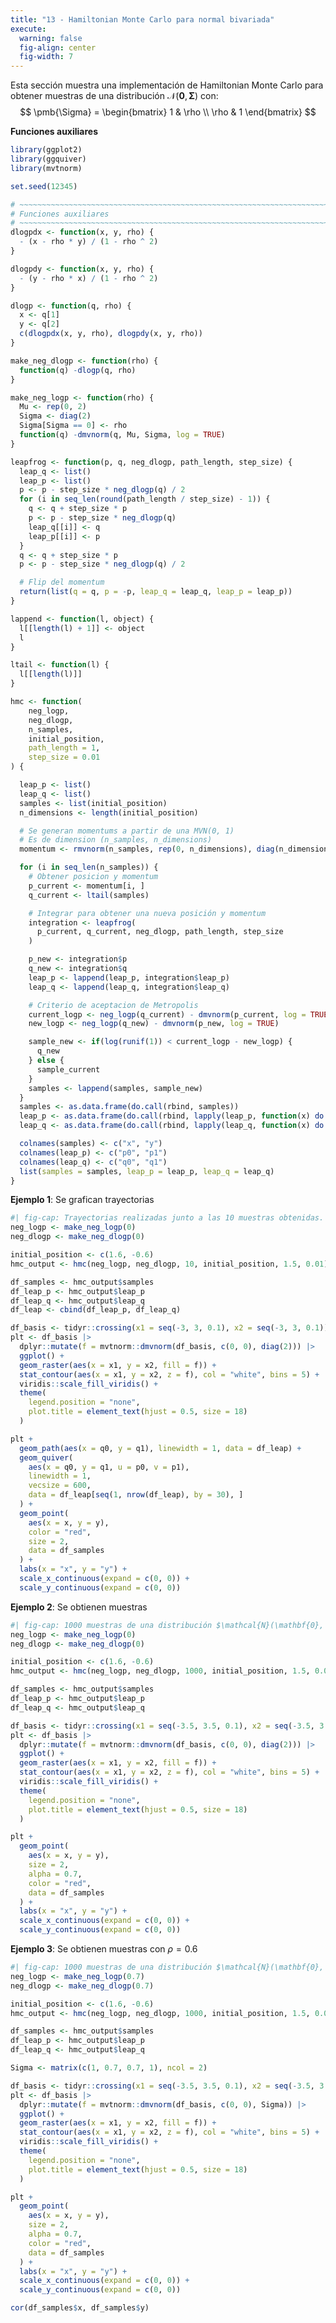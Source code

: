 ```yaml
---
title: "13 - Hamiltonian Monte Carlo para normal bivariada"
execute:
  warning: false
  fig-align: center
  fig-width: 7
---
```


Esta sección muestra una implementación de Hamiltonian Monte Carlo para obtener muestras
de una distribución $\mathcal{N}(\mathbf{0}, \pmb{\Sigma})$ con:
$$
\pmb{\Sigma} =
    \begin{bmatrix}
    1 & \rho \\
    \rho & 1
    \end{bmatrix}
$$

**Funciones auxiliares**

```r
library(ggplot2)
library(ggquiver)
library(mvtnorm)

set.seed(12345)

# ~~~~~~~~~~~~~~~~~~~~~~~~~~~~~~~~~~~~~~~~~~~~~~~~~~~~~~~~~~~~~~~~~~~~~~~~~~~~~
# Funciones auxiliares
# ~~~~~~~~~~~~~~~~~~~~~~~~~~~~~~~~~~~~~~~~~~~~~~~~~~~~~~~~~~~~~~~~~~~~~~~~~~~~~
dlogpdx <- function(x, y, rho) {
  - (x - rho * y) / (1 - rho ^ 2)
}

dlogpdy <- function(x, y, rho) {
  - (y - rho * x) / (1 - rho ^ 2)
}

dlogp <- function(q, rho) {
  x <- q[1]
  y <- q[2]
  c(dlogpdx(x, y, rho), dlogpdy(x, y, rho))
}

make_neg_dlogp <- function(rho) {
  function(q) -dlogp(q, rho)
}

make_neg_logp <- function(rho) {
  Mu <- rep(0, 2)
  Sigma <- diag(2)
  Sigma[Sigma == 0] <- rho
  function(q) -dmvnorm(q, Mu, Sigma, log = TRUE)
}

leapfrog <- function(p, q, neg_dlogp, path_length, step_size) {
  leap_q <- list()
  leap_p <- list()
  p <- p - step_size * neg_dlogp(q) / 2
  for (i in seq_len(round(path_length / step_size) - 1)) {
    q <- q + step_size * p
    p <- p - step_size * neg_dlogp(q)
    leap_q[[i]] <- q
    leap_p[[i]] <- p
  }
  q <- q + step_size * p
  p <- p - step_size * neg_dlogp(q) / 2

  # Flip del momentum
  return(list(q = q, p = -p, leap_q = leap_q, leap_p = leap_p))
}

lappend <- function(l, object) {
  l[[length(l) + 1]] <- object
  l
}

ltail <- function(l) {
  l[[length(l)]]
}

hmc <- function(
    neg_logp,
    neg_dlogp,
    n_samples,
    initial_position,
    path_length = 1,
    step_size = 0.01
) {

  leap_p <- list()
  leap_q <- list()
  samples <- list(initial_position)
  n_dimensions <- length(initial_position)

  # Se generan momentums a partir de una MVN(0, 1)
  # Es de dimension (n_samples, n_dimensions)
  momentum <- rmvnorm(n_samples, rep(0, n_dimensions), diag(n_dimensions))

  for (i in seq_len(n_samples)) {
    # Obtener posicion y momentum
    p_current <- momentum[i, ]
    q_current <- ltail(samples)

    # Integrar para obtener una nueva posición y momentum
    integration <- leapfrog(
      p_current, q_current, neg_dlogp, path_length, step_size
    )

    p_new <- integration$p
    q_new <- integration$q
    leap_p <- lappend(leap_p, integration$leap_p)
    leap_q <- lappend(leap_q, integration$leap_q)

    # Criterio de aceptacion de Metropolis
    current_logp <- neg_logp(q_current) - dmvnorm(p_current, log = TRUE)
    new_logp <- neg_logp(q_new) - dmvnorm(p_new, log = TRUE)

    sample_new <- if(log(runif(1)) < current_logp - new_logp) {
      q_new
    } else {
      sample_current
    }
    samples <- lappend(samples, sample_new)
  }
  samples <- as.data.frame(do.call(rbind, samples))
  leap_p <- as.data.frame(do.call(rbind, lapply(leap_p, function(x) do.call(rbind, x))))
  leap_q <- as.data.frame(do.call(rbind, lapply(leap_q, function(x) do.call(rbind, x))))

  colnames(samples) <- c("x", "y")
  colnames(leap_p) <- c("p0", "p1")
  colnames(leap_q) <- c("q0", "q1")
  list(samples = samples, leap_p = leap_p, leap_q = leap_q)
}
```

**Ejemplo 1**: Se grafican trayectorias

```r
#| fig-cap: Trayectorias realizadas junto a las 10 muestras obtenidas.
neg_logp <- make_neg_logp(0)
neg_dlogp <- make_neg_dlogp(0)

initial_position <- c(1.6, -0.6)
hmc_output <- hmc(neg_logp, neg_dlogp, 10, initial_position, 1.5, 0.01)

df_samples <- hmc_output$samples
df_leap_p <- hmc_output$leap_p
df_leap_q <- hmc_output$leap_q
df_leap <- cbind(df_leap_p, df_leap_q)

df_basis <- tidyr::crossing(x1 = seq(-3, 3, 0.1), x2 = seq(-3, 3, 0.1))
plt <- df_basis |>
  dplyr::mutate(f = mvtnorm::dmvnorm(df_basis, c(0, 0), diag(2))) |>
  ggplot() +
  geom_raster(aes(x = x1, y = x2, fill = f)) +
  stat_contour(aes(x = x1, y = x2, z = f), col = "white", bins = 5) +
  viridis::scale_fill_viridis() +
  theme(
    legend.position = "none",
    plot.title = element_text(hjust = 0.5, size = 18)
  )

plt +
  geom_path(aes(x = q0, y = q1), linewidth = 1, data = df_leap) +
  geom_quiver(
    aes(x = q0, y = q1, u = p0, v = p1),
    linewidth = 1,
    vecsize = 600,
    data = df_leap[seq(1, nrow(df_leap), by = 30), ]
  ) +
  geom_point(
    aes(x = x, y = y),
    color = "red",
    size = 2,
    data = df_samples
  ) +
  labs(x = "x", y = "y") +
  scale_x_continuous(expand = c(0, 0)) +
  scale_y_continuous(expand = c(0, 0))
```

**Ejemplo 2**: Se obtienen muestras

```r
#| fig-cap: 1000 muestras de una distribución $\mathcal{N}(\mathbf{0}, \mathbf{I})$.
neg_logp <- make_neg_logp(0)
neg_dlogp <- make_neg_dlogp(0)

initial_position <- c(1.6, -0.6)
hmc_output <- hmc(neg_logp, neg_dlogp, 1000, initial_position, 1.5, 0.01)

df_samples <- hmc_output$samples
df_leap_p <- hmc_output$leap_p
df_leap_q <- hmc_output$leap_q

df_basis <- tidyr::crossing(x1 = seq(-3.5, 3.5, 0.1), x2 = seq(-3.5, 3.5, 0.1))
plt <- df_basis |>
  dplyr::mutate(f = mvtnorm::dmvnorm(df_basis, c(0, 0), diag(2))) |>
  ggplot() +
  geom_raster(aes(x = x1, y = x2, fill = f)) +
  stat_contour(aes(x = x1, y = x2, z = f), col = "white", bins = 5) +
  viridis::scale_fill_viridis() +
  theme(
    legend.position = "none",
    plot.title = element_text(hjust = 0.5, size = 18)
  )

plt +
  geom_point(
    aes(x = x, y = y),
    size = 2,
    alpha = 0.7,
    color = "red",
    data = df_samples
  ) +
  labs(x = "x", y = "y") +
  scale_x_continuous(expand = c(0, 0)) +
  scale_y_continuous(expand = c(0, 0))
```

**Ejemplo 3**: Se obtienen muestras con $\rho = 0.6$

```r
#| fig-cap: 1000 muestras de una distribución $\mathcal{N}(\mathbf{0}, 0.7 \mathbf{I})$.
neg_logp <- make_neg_logp(0.7)
neg_dlogp <- make_neg_dlogp(0.7)

initial_position <- c(1.6, -0.6)
hmc_output <- hmc(neg_logp, neg_dlogp, 1000, initial_position, 1.5, 0.01)

df_samples <- hmc_output$samples
df_leap_p <- hmc_output$leap_p
df_leap_q <- hmc_output$leap_q

Sigma <- matrix(c(1, 0.7, 0.7, 1), ncol = 2)

df_basis <- tidyr::crossing(x1 = seq(-3.5, 3.5, 0.1), x2 = seq(-3.5, 3.5, 0.1))
plt <- df_basis |>
  dplyr::mutate(f = mvtnorm::dmvnorm(df_basis, c(0, 0), Sigma)) |>
  ggplot() +
  geom_raster(aes(x = x1, y = x2, fill = f)) +
  stat_contour(aes(x = x1, y = x2, z = f), col = "white", bins = 5) +
  viridis::scale_fill_viridis() +
  theme(
    legend.position = "none",
    plot.title = element_text(hjust = 0.5, size = 18)
  )

plt +
  geom_point(
    aes(x = x, y = y),
    size = 2,
    alpha = 0.7,
    color = "red",
    data = df_samples
  ) +
  labs(x = "x", y = "y") +
  scale_x_continuous(expand = c(0, 0)) +
  scale_y_continuous(expand = c(0, 0))

cor(df_samples$x, df_samples$y)
```

